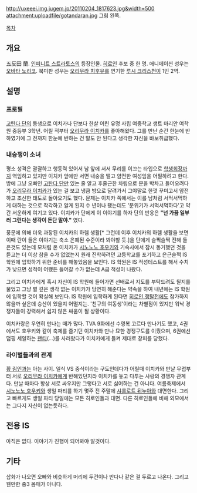 http://uxeeei.img.jugem.jp/20110204_1817623.jpg&width=500
attachment:uploadfile/gotandaran.jpg
그림 왼쪽.

[[목차]]

== 개요 ==
五反田 蘭. [[인피니트 스트라토스]]의 등장인물. [[히로인]] 후보 중 한 명. 애니메이션 성우는 [[오바타 노리코]]. 북미판 성우는 [[오리무라 치후유]]를 연기한 [[루시 크리스천]]이 1인 2역.

== 설명 ==

=== 프로필 ===
[[고탄다 단]]의 동생으로 이치카나 단보다 한살 어린 유명 사립 여중학교 생트 마리안 여학원 중등부 3학년. 어릴 적부터 [[오리무라 이치카]]를 좋아해왔다. 그를 만난 순간 한눈에 반하였기에 그 전까지 한눈에 반하는 건 말도 안 된다고 생각한 자신을 바보취급했다.

=== 내숭쟁이 소녀 ===
평소 성격은 괄괄하고 행동력 있어서 남 앞에 서서 무리를 이끄는 타입으로 [[학생회장]]까지 역임하고 있지만 이치카 앞에만 서면 내숭을 떨고 얌전한 여성임을 어필하려고 한다. 방에 그냥 오빠인 [[고탄다 단]]만 있는 줄 알고 후줄근한 차림으로 문을 박차고 들어오려다가 [[오리무라 이치카]]가 있는 걸 보고 냉큼 방으로 달려가서 그야말로 한껏 꾸미고서 얌전하고 조신한 태도로 돌아오기도 했다. 문제는 이치카 쪽에서는 이를 남처럼 서먹서먹하게 대하는 것으로 착각하고 알게 된지 수 년이나 됐는데도 '분위기가 서먹서먹하다'고 약간 서운하게 여기고 있다. 이치카가 단에게 이 이야기를 하자 단의 반응은 '''"넌 가끔 일부러 그런다는 생각이 든단 말야."''' 였다.

풍문에 의해 더욱 과장된 이치카의 하렘 생활[* 그런데 이후 이치카의 하렘 생활을 보면 이때 란이 들은 이야기는 축소 은폐된 수준이라 봐야할 듯.]을 단에게 슬쩍슬쩍 전해 들은것도 있는데 모처럼 온 이치카가 [[시노노노 호우키]]와 기숙사에서 잠시 동거했던 것을 듣고는 더 이상 참을 수가 없었는지 원래 진학하려던 고등학교를 포기하고 은근슬쩍 IS 학원에 입학하기 위한 준비를 해놓았음을 보인다. IS 학원은 IS 적성테스트를 해서 수치가 낮으면 성적이 어쨌든 들어갈 수가 없는데 A급 적성이 나왔다.

그리고 이치카에게 혹시 자신이 IS 학원에 들어가면 선배로서 지도를 부탁드려도 될지를 물었고 그냥 별 깊은 생각 없는 이치카가 당연히 해준다는 약속을 하여 내년에는 IS 학원에 입학할 것이 확실해 보인다. IS 학원에 입학하게 된다면 [[히로인 쟁탈전]]에도 참가하지 않을까 싶은데 승산이 있을지 어떨지는. '친구의 여동생'이라는 차별점이 있지만 워낙 경쟁자들이 강력해서 쉽지 않은 싸움이 될 상황이다.

이치카랑은 우연히 만나는 때가 많다. TVA 9화에선 수영복 고르다 만나기도 했고, 4권에서도 호우키와 같이 축제를 즐기던 이치카와 만나 묘한 경쟁구도를 이뤘으며, 6권에선 덤핑 세일하는 [[팬티]](...)를 사러왔다가 이치카에게 들켜 제대로 창피를 당했다.

=== 라이벌들과의 관계 ===
[[황 링인]]과는 아는 사이. 일식 VS 중식이라는 구도인데다가 어릴때 이치카와 만날 무렵부터 서로 [[오리무라 이치카]]에게 반해있던지라 이치카를 놓고 다투는 사랑의 경쟁자 관계다. 만날 때마다 항상 서로 싸우지만 그렇다고 서로 싫어하는 건 아니다. 여름축제에서 [[시노노노 호우키]]와 생일 파티를 하기 몇주 전 주말에 [[샤를로트 뒤누아]]와 대면한다. 그리고 빠르게도 생일 파티 당일에는 모든 히로인들과 대면. 다른 히로인들에 비해 외모에서는 그다지 자신이 없는듯하다.

== 전용 IS ==
아직은 없다. 이야기가 진행이 되어봐야 알것이다.

== 기타 ==
삽화가 나오면 오빠와 비슷하게 머리에 두건이나 반다나 같은 걸 두르고 나온다. 그리고 웬만한 중3 몸매가 아니다.


